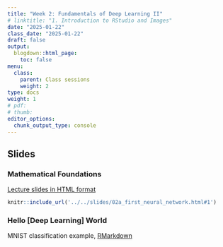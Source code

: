 ```yaml
---
title: "Week 2: Fundamentals of Deep Learning II"
# linktitle: "1. Introduction to RStudio and Images"
date: "2025-01-22"
class_date: "2025-01-22"
draft: false
output:
  blogdown::html_page:
    toc: false
menu:
  class:
    parent: Class sessions
    weight: 2
type: docs
weight: 1
# pdf: 
# thumb: 
editor_options: 
  chunk_output_type: console
---
```


## Slides

### Mathematical Foundations

<a href="../../slides/02a_first_neural_network.html#1" target="_blank">Lecture slides in HTML format</a>

```r
knitr::include_url('../../slides/02a_first_neural_network.html#1')
```

### Hello [Deep Learning] World 

MNIST classification example, [RMarkdown](../../slides/code/ch02_MNIST_code.Rmd)
